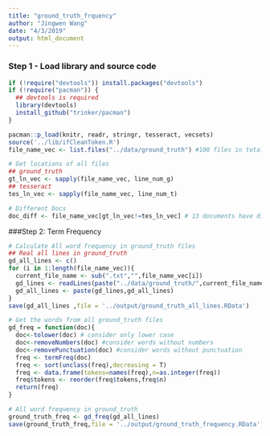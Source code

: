 ```yaml
---
title: "ground_truth_frquency"
author: "Jingwen Wang"
date: "4/3/2019"
output: html_document
---
```


### Step 1 - Load library and source code
```r
if (!require("devtools")) install.packages("devtools")
if (!require("pacman")) {
  ## devtools is required
  library(devtools)
  install_github("trinker/pacman")
}

pacman::p_load(knitr, readr, stringr, tesseract, vecsets)
source('../lib/ifCleanToken.R')
file_name_vec <- list.files("../data/ground_truth") #100 files in total
```

```r
# Get locations of all files
## ground_truth
gt_ln_vec <- sapply(file_name_vec, line_num_g)
## tesseract
tes_ln_vec <- sapply(file_name_vec, line_num_t)

# Different Docs
doc_diff <- file_name_vec[gt_ln_vec!=tes_ln_vec] # 13 documents have different lines
```

###Step 2: Term Frequency
```r
# Calculate All word frequency in ground_truth files
## Real all lines in ground_truth
gd_all_lines <- c()
for (i in 1:length(file_name_vec)){
  current_file_name <- sub(".txt","",file_name_vec[i])
  gd_lines <- readLines(paste("../data/ground_truth/",current_file_name,".txt",sep=""), warn=FALSE)
  gd_all_lines <- paste(gd_lines,gd_all_lines)
}
save(gd_all_lines ,file = '../output/ground_truth_all_lines.RData')

# Get the words from all ground_truth files
gd_freq = function(doc){
  doc<-tolower(doc) # consider only lower case
  doc<-removeNumbers(doc) #consider words without numbers
  doc<-removePunctuation(doc) #consider words without punctuation
  freq <- termFreq(doc)
  freq <- sort(unclass(freq),decreasing = T)
  freq <- data.frame(tokens=names(freq),n=as.integer(freq))
  freq$tokens <- reorder(freq$tokens,freq$n)
  return(freq)
}

# All word frequency in ground_truth
ground_truth_freq <- gd_freq(gd_all_lines)
save(ground_truth_freq,file = '../output/ground_truth_frequency.RData')
```